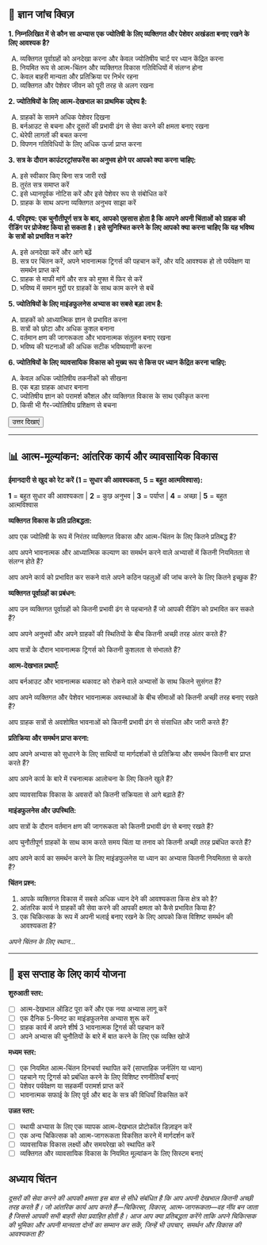 ## 📝 ज्ञान जांच क्विज़ {.quiz-title}

::: {.quiz-box}
**1. निम्नलिखित में से कौन सा अभ्यास एक ज्योतिषी के लिए व्यक्तिगत और पेशेवर अखंडता बनाए रखने के लिए आवश्यक है?**

A) व्यक्तिगत पूर्वाग्रहों को अनदेखा करना और केवल ज्योतिषीय चार्ट पर ध्यान केंद्रित करना  
B) नियमित रूप से आत्म-चिंतन और व्यक्तिगत विकास गतिविधियों में संलग्न होना  
C) केवल बाहरी मान्यता और प्रतिक्रिया पर निर्भर रहना  
D) व्यक्तिगत और पेशेवर जीवन को पूरी तरह से अलग रखना

**2. ज्योतिषियों के लिए आत्म-देखभाल का प्राथमिक उद्देश्य है:**

A) ग्राहकों के सामने अधिक पेशेवर दिखना  
B) बर्नआउट से बचना और दूसरों की प्रभावी ढंग से सेवा करने की क्षमता बनाए रखना  
C) थेरेपी लागतों की बचत करना  
D) विपणन गतिविधियों के लिए अधिक ऊर्जा प्राप्त करना

**3. सत्र के दौरान काउंटरट्रांसफरेंस का अनुभव होने पर आपको क्या करना चाहिए:**

A) इसे स्वीकार किए बिना सत्र जारी रखें  
B) तुरंत सत्र समाप्त करें  
C) इसे ध्यानपूर्वक नोटिस करें और इसे पेशेवर रूप से संबोधित करें  
D) ग्राहक के साथ अपना व्यक्तिगत अनुभव साझा करें

**4. परिदृश्य: एक चुनौतीपूर्ण सत्र के बाद, आपको एहसास होता है कि आपने अपनी चिंताओं को ग्राहक की रीडिंग पर प्रोजेक्ट किया हो सकता है। इसे सुनिश्चित करने के लिए आपको क्या करना चाहिए कि यह भविष्य के सत्रों को प्रभावित न करे?**

A) इसे अनदेखा करें और आगे बढ़ें  
B) सत्र पर चिंतन करें, अपने भावनात्मक ट्रिगर्स की पहचान करें, और यदि आवश्यक हो तो पर्यवेक्षण या समर्थन प्राप्त करें  
C) ग्राहक से माफी मांगें और सत्र को मुफ्त में फिर से करें  
D) भविष्य में समान मुद्दों पर ग्राहकों के साथ काम करने से बचें

**5. ज्योतिषियों के लिए माइंडफुलनेस अभ्यास का सबसे बड़ा लाभ है:**

A) ग्राहकों को आध्यात्मिक ज्ञान से प्रभावित करना  
B) सत्रों को छोटा और अधिक कुशल बनाना  
C) वर्तमान क्षण की जागरूकता और भावनात्मक संतुलन बनाए रखना  
D) भविष्य की घटनाओं की अधिक सटीक भविष्यवाणी करना

**6. ज्योतिषियों के लिए व्यावसायिक विकास को मुख्य रूप से किस पर ध्यान केंद्रित करना चाहिए:**

A) केवल अधिक ज्योतिषीय तकनीकों को सीखना  
B) एक बड़ा ग्राहक आधार बनाना  
C) ज्योतिषीय ज्ञान को परामर्श कौशल और व्यक्तिगत विकास के साथ एकीकृत करना  
D) किसी भी गैर-ज्योतिषीय प्रशिक्षण से बचना

<button onclick="toggleAnswers()" class="show-answers-btn">उत्तर दिखाएं</button>

::: {.answers-content style="display: none;"}
**उत्तर कुंजी:** 1-B, 2-B, 3-C, 4-B, 5-C, 6-C
:::
:::

---

## 📊 आत्म-मूल्यांकन: आंतरिक कार्य और व्यावसायिक विकास

::: {.assessment-box}

**ईमानदारी से खुद को रेट करें (1 = सुधार की आवश्यकता, 5 = बहुत आत्मविश्वास):**

::: {.rating-scale}
**1** = बहुत सुधार की आवश्यकता | **2** = कुछ अनुभव | **3** = पर्याप्त | **4** = अच्छा | **5** = बहुत आत्मविश्वास
:::

**व्यक्तिगत विकास के प्रति प्रतिबद्धता:**

आप एक ज्योतिषी के रूप में निरंतर व्यक्तिगत विकास और आत्म-चिंतन के लिए कितने प्रतिबद्ध हैं?

आप अपने भावनात्मक और आध्यात्मिक कल्याण का समर्थन करने वाले अभ्यासों में कितनी नियमितता से संलग्न होते हैं?

आप अपने कार्य को प्रभावित कर सकने वाले अपने कठिन पहलुओं की जांच करने के लिए कितने इच्छुक हैं?

**व्यक्तिगत पूर्वाग्रहों का प्रबंधन:**

आप उन व्यक्तिगत पूर्वाग्रहों को कितनी प्रभावी ढंग से पहचानते हैं जो आपकी रीडिंग को प्रभावित कर सकते हैं?

आप अपने अनुभवों और अपने ग्राहकों की स्थितियों के बीच कितनी अच्छी तरह अंतर करते हैं?

आप सत्रों के दौरान भावनात्मक ट्रिगर्स को कितनी कुशलता से संभालते हैं?

**आत्म-देखभाल प्रथाएँ:**

आप बर्नआउट और भावनात्मक थकावट को रोकने वाले अभ्यासों के साथ कितने सुसंगत हैं?

आप अपने व्यक्तिगत और पेशेवर भावनात्मक अवस्थाओं के बीच सीमाओं को कितनी अच्छी तरह बनाए रखते हैं?

आप ग्राहक सत्रों से अवशोषित भावनाओं को कितनी प्रभावी ढंग से संसाधित और जारी करते हैं?

**प्रतिक्रिया और समर्थन प्राप्त करना:**

आप अपने अभ्यास को सुधारने के लिए साथियों या मार्गदर्शकों से प्रतिक्रिया और समर्थन कितनी बार प्राप्त करते हैं?

आप अपने कार्य के बारे में रचनात्मक आलोचना के लिए कितने खुले हैं?

आप व्यावसायिक विकास के अवसरों को कितनी सक्रियता से आगे बढ़ाते हैं?

**माइंडफुलनेस और उपस्थिति:**

आप सत्रों के दौरान वर्तमान क्षण की जागरूकता को कितनी प्रभावी ढंग से बनाए रखते हैं?

आप चुनौतीपूर्ण ग्राहकों के साथ काम करते समय चिंता या तनाव को कितनी अच्छी तरह प्रबंधित करते हैं?

आप अपने कार्य का समर्थन करने के लिए माइंडफुलनेस या ध्यान का अभ्यास कितनी नियमितता से करते हैं?

**चिंतन प्रश्न:**

1. आपके व्यक्तिगत विकास में सबसे अधिक ध्यान देने की आवश्यकता किस क्षेत्र को है?
2. आंतरिक कार्य ने ग्राहकों की सेवा करने की आपकी क्षमता को कैसे प्रभावित किया है?
3. एक चिकित्सक के रूप में अपनी भलाई बनाए रखने के लिए आपको किस विशिष्ट समर्थन की आवश्यकता है?

::: {.writing-space}
*अपने चिंतन के लिए स्थान...*
:::

:::

---

## 🎯 इस सप्ताह के लिए कार्य योजना

::: {.action-box}

**शुरुआती स्तर:**

- [ ] आत्म-देखभाल ऑडिट पूरा करें और एक नया अभ्यास लागू करें
- [ ] एक दैनिक 5-मिनट का माइंडफुलनेस अभ्यास शुरू करें
- [ ] ग्राहक कार्य में अपने शीर्ष 3 भावनात्मक ट्रिगर्स की पहचान करें
- [ ] अपने अभ्यास की चुनौतियों के बारे में बात करने के लिए एक व्यक्ति खोजें

**मध्यम स्तर:**

- [ ] एक नियमित आत्म-चिंतन दिनचर्या स्थापित करें (साप्ताहिक जर्नलिंग या ध्यान)
- [ ] पहचाने गए ट्रिगर्स को प्रबंधित करने के लिए विशिष्ट रणनीतियाँ बनाएं
- [ ] पेशेवर पर्यवेक्षण या सहकर्मी परामर्श प्राप्त करें
- [ ] भावनात्मक सफाई के लिए पूर्व और बाद के सत्र की विधियाँ विकसित करें

**उन्नत स्तर:**

- [ ] स्थायी अभ्यास के लिए एक व्यापक आत्म-देखभाल प्रोटोकॉल डिज़ाइन करें
- [ ] एक अन्य चिकित्सक को आत्म-जागरूकता विकसित करने में मार्गदर्शन करें
- [ ] व्यावसायिक विकास लक्ष्यों और समयरेखा को स्थापित करें
- [ ] व्यक्तिगत और व्यावसायिक विकास के नियमित मूल्यांकन के लिए सिस्टम बनाएं
:::

## **अध्याय चिंतन**
*दूसरों की सेवा करने की आपकी क्षमता इस बात से सीधे संबंधित है कि आप अपनी देखभाल कितनी अच्छी तरह करते हैं। जो आंतरिक कार्य आप करते हैं—चिकित्सा, विकास, आत्म-जागरूकता—वह नींव बन जाता है जिससे आपकी सभी बाहरी सेवा प्रवाहित होती है। आज आप क्या प्रतिबद्धता करेंगे ताकि अपने चिकित्सक की भूमिका और अपनी मानवता दोनों का सम्मान कर सकें, जिन्हें भी उपचार, समर्थन और विकास की आवश्यकता है?*

<script src="../scripts/quiz-interactions.js"></script>
